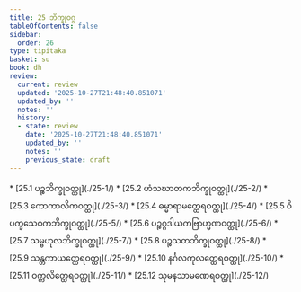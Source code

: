 ```yaml
---
title: 25 ဘိက္ခုဝဂ္ဂ
tableOfContents: false
sidebar:
  order: 26
type: tipitaka
basket: su
book: dh
review:
  current: review
  updated: '2025-10-27T21:48:40.851071'
  updated_by: ''
  notes: ''
  history:
  - state: review
    date: '2025-10-27T21:48:40.851071'
    updated_by: ''
    notes: ''
    previous_state: draft
---
```



<ReviewStatus review={frontmatter.review} showDetails={true} />

<HypothesisAnnotation frontmatter={frontmatter} />

<DynamicBreadcrumb />



<TableOfContents book="dh" section="25">
* [25.1 ပဉ္စဘိက္ခုဝတ္ထု](./25-1/)
* [25.2 ဟံသဃာတကဘိက္ခုဝတ္ထု](./25-2/)
* [25.3 ကောကာလိကဝတ္ထု](./25-3/)
* [25.4 ဓမ္မာရာမတ္ထေရဝတ္ထု](./25-4/)
* [25.5 ဝိပက္ခသေဝကဘိက္ခုဝတ္ထု](./25-5/)
* [25.6 ပဉ္စဂ္ဂဒါယကဗြာဟ္မဏဝတ္ထု](./25-6/)
* [25.7 သမ္ဗဟုလဘိက္ခုဝတ္ထု](./25-7/)
* [25.8 ပဉ္စသတဘိက္ခုဝတ္ထု](./25-8/)
* [25.9 သန္တကာယတ္ထေရဝတ္ထု](./25-9/)
* [25.10 နင်္ဂလကုလတ္ထေရဝတ္ထု](./25-10/)
* [25.11 ဝက္ကလိတ္ထေရဝတ္ထု](./25-11/)
* [25.12 သုမနသာမဏေရဝတ္ထု](./25-12/)
</TableOfContents>